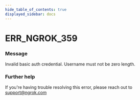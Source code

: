 ```yaml
---
hide_table_of_contents: true
displayed_sidebar: docs
---
```



# ERR_NGROK_359

### Message
Invalid basic auth credential. Username must not be zero length.

<ErrorDetails error='err_ngrok_359' />


### Further help
If you're having trouble resolving this error, please reach out to [support@ngrok.com](mailto:support@ngrok.com?subject=Help%20with%20ERR_NGROK_359)

